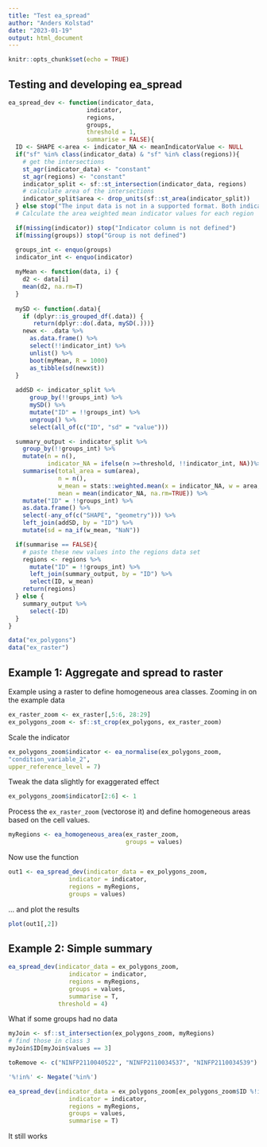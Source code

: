 ```yaml
---
title: "Test ea_spread"
author: "Anders Kolstad"
date: "2023-01-19"
output: html_document
---
```


```r
knitr::opts_chunk$set(echo = TRUE)
```

## Testing and developing ea_spread


```r
ea_spread_dev <- function(indicator_data,
                      indicator,
                      regions,
                      groups,
                      threshold = 1,
                      summarise = FALSE){
  ID <- SHAPE <-area <- indicator_NA <- meanIndicatorValue <- NULL
  if("sf" %in% class(indicator_data) & "sf" %in% class(regions)){
    # get the intersections
    st_agr(indicator_data) <- "constant"
    st_agr(regions) <- "constant"
    indicator_split <- sf::st_intersection(indicator_data, regions)
    # calculate area of the intersections
    indicator_split$area <- drop_units(sf::st_area(indicator_split))
  } else stop("The input data is not in a supported format. Both indicator_data and regions need to be sf objects.")
  # Calculate the area weighted mean indicator values for each region

  if(missing(indicator)) stop("Indicator column is not defined")
  if(missing(groups)) stop("Group is not defined")

  groups_int <- enquo(groups)
  indicator_int <- enquo(indicator)
  
  myMean <- function(data, i) {
    d2 <- data[i]
    mean(d2, na.rm=T)
  }
  
  mySD <- function(.data){
    if (dplyr::is_grouped_df(.data)) {
       return(dplyr::do(.data, mySD(.)))}
    newx <- .data %>%
      as.data.frame() %>%
      select(!!indicator_int) %>%
      unlist() %>%
      boot(myMean, R = 1000)
      as_tibble(sd(newx$t))
  }
  
  addSD <- indicator_split %>% 
      group_by(!!groups_int) %>%
      mySD() %>%
      mutate("ID" = !!groups_int) %>%
      ungroup() %>%
      select(all_of(c("ID", "sd" = "value")))

  summary_output <- indicator_split %>%
    group_by(!!groups_int) %>%
    mutate(n = n(),
           indicator_NA = ifelse(n >=threshold, !!indicator_int, NA))%>%
    summarise(total_area = sum(area),
              n = n(),
              w_mean = stats::weighted.mean(x = indicator_NA, w = area, na.rm=TRUE),
              mean = mean(indicator_NA, na.rm=TRUE)) %>%  
    mutate("ID" = !!groups_int) %>%
    as.data.frame() %>%
    select(-any_of(c("SHAPE", "geometry"))) %>%
    left_join(addSD, by = "ID") %>%
    mutate(sd = na_if(w_mean, "NaN"))

  if(summarise == FALSE){
    # paste these new values into the regions data set
    regions <- regions %>%
      mutate("ID" = !!groups_int) %>%
      left_join(summary_output, by = "ID") %>%
      select(ID, w_mean)
    return(regions)
  } else {
    summary_output %>%
      select(-ID)
  }
}
```

```r
data("ex_polygons")
data("ex_raster")
```

## Example 1: Aggregate and spread to raster
Example using a raster to define homogeneous area classes.
Zooming in on the example data

```r
ex_raster_zoom <- ex_raster[,5:6, 28:29]
ex_polygons_zoom <- sf::st_crop(ex_polygons, ex_raster_zoom)
```

Scale the indicator
```r
ex_polygons_zoom$indicator <- ea_normalise(ex_polygons_zoom,
"condition_variable_2",
upper_reference_level = 7)

```

Tweak the data slightly for exaggerated effect
```r
ex_polygons_zoom$indicator[2:6] <- 1
```

Process the `ex_raster_zoom` (vectorose it) and define homogeneous areas based on the cell values.
```r
myRegions <- ea_homogeneous_area(ex_raster_zoom,
                                 groups = values)
```

Now use the function
```r
out1 <- ea_spread_dev(indicator_data = ex_polygons_zoom,
                 indicator = indicator,
                 regions = myRegions,
                 groups = values)
```

... and plot the results
```r
plot(out1[,2])
```

## Example 2: Simple summary

```r
ea_spread_dev(indicator_data = ex_polygons_zoom,
                 indicator = indicator,
                 regions = myRegions,
                 groups = values,
                 summarise = T,
              threshold = 4)
```

What if some groups had no data
```r

myJoin <- sf::st_intersection(ex_polygons_zoom, myRegions)
# find those in class 3
myJoin$ID[myJoin$values == 3]

```
```r
toRemove <- c("NINFP2110040522", "NINFP2110034537", "NINFP2110034539")
```

```r
'%!in%' <- Negate('%in%')
```

```r
ea_spread_dev(indicator_data = ex_polygons_zoom[ex_polygons_zoom$ID %!in% toRemove,],
                 indicator = indicator,
                 regions = myRegions,
                 groups = values,
                 summarise = T)
```

It still works















































